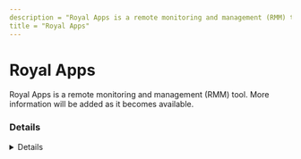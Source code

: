 ---
description = "Royal Apps is a remote monitoring and management (RMM) tool. More information will be added as it becomes available."
title = "Royal Apps"
---



# Royal Apps

Royal Apps is a remote monitoring and management (RMM) tool. More information will be added as it becomes available.

### Details
<Details author={""}
         category={""}
         created={""}
         website={""}
         lastModified={"2024-02-09"}
         privileges={""}
         free={ false }
         verification={ false }
/>

#### Installation Paths
<Card code={ ["royalserver.exe", "royalts.exe"] }/>

#### Supported OS
<Badges color="warning" badges={ ["Windows"] }/>




### Forensic Artifacts




#### Network Artifacts
<EuiSpacer size="xl"/>
<NetworkArtifactsTable data={ [{"Description": "Known remote domains", "Domains": ["user_managed"], "Ports": []}] }/>




### Detections
- Detects potential network activity of Royal Apps RMM tool
  - [Sigma Rule](https://github.com/magicsword-io/LOLRMM/blob/main/detections/sigma/royal_apps_network_sigma.yml)
- Detects potential processes activity of Royal Apps RMM tool
  - [Sigma Rule](https://github.com/magicsword-io/LOLRMM/blob/main/detections/sigma/royal_apps_processes_sigma.yml)

### References
- [https://www.royalapps.com/ts/win/download](https://www.royalapps.com/ts/win/download)

